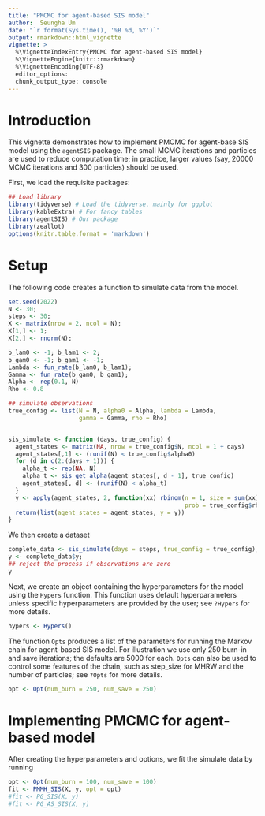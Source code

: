 ```yaml
---
title: "PMCMC for agent-based SIS model"
author:  Seungha Um
date: "`r format(Sys.time(), '%B %d, %Y')`"
output: rmarkdown::html_vignette
vignette: >
  %\VignetteIndexEntry{PMCMC for agent-based SIS model}
  %\VignetteEngine{knitr::rmarkdown}
  %\VignetteEncoding{UTF-8}
  editor_options: 
  chunk_output_type: console
---
```


# Introduction 

This vignette demonstrates how to implement PMCMC for agent-base SIS model using the `agentSIS` package. The small MCMC iterations and particles are used to reduce computation time; in practice, larger values (say, 20000 MCMC iterations and 300 particles) should be used. 

First, we load the requisite packages:

```r
## Load library
library(tidyverse) # Load the tidyverse, mainly for ggplot
library(kableExtra) # For fancy tables
library(agentSIS) # Our package
library(zeallot) 
options(knitr.table.format = 'markdown')
```

# Setup

The following code creates a function to simulate data from the model.

```r
set.seed(2022)
N <- 30;
steps <- 30;
X <- matrix(nrow = 2, ncol = N);
X[1,] <- 1;
X[2,] <- rnorm(N);

b_lam0 <- -1; b_lam1 <- 2; 
b_gam0 <- -1; b_gam1 <- -1;
Lambda <- fun_rate(b_lam0, b_lam1);
Gamma <- fun_rate(b_gam0, b_gam1);
Alpha <- rep(0.1, N)
Rho <- 0.8

## simulate observations
true_config <- list(N = N, alpha0 = Alpha, lambda = Lambda,
                    gamma = Gamma, rho = Rho)


sis_simulate <- function (days, true_config) {
  agent_states <- matrix(NA, nrow = true_config$N, ncol = 1 + days)
  agent_states[,1] <- (runif(N) < true_config$alpha0)
  for (d in c(2:(days + 1))) {
    alpha_t <- rep(NA, N)
    alpha_t <- sis_get_alpha(agent_states[, d - 1], true_config)
    agent_states[, d] <- (runif(N) < alpha_t)
  }
  y <- apply(agent_states, 2, function(xx) rbinom(n = 1, size = sum(xx), 
                                                  prob = true_config$rho))
  return(list(agent_states = agent_states, y = y))
}
```

We then create a dataset
```r
complete_data <- sis_simulate(days = steps, true_config = true_config);
y <- complete_data$y;
## reject the process if observations are zero
y
```

Next, we create an object containing the hyperparameters for the model using the `Hypers` function. This function uses default hyperparameters unless specific hyperparameters are provided by the user; see `?Hypers` for more details.

```r
hypers <- Hypers()
```

The function `Opts` produces a list of the parameters for running the Markov
chain for agent-based SIS model. For illustration we use only 250 burn-in and save iterations; the defaults are 5000 for each. `Opts` can also be used to control some features of the chain, such as step_size for MHRW and the number of particles; see `?Opts` for more details.

```r
opt <- Opt(num_burn = 250, num_save = 250)
```

# Implementing PMCMC for agent-based model 

After creating the hyperparameters and options, we fit the simulate data by running

```r
opt <- Opt(num_burn = 100, num_save = 100)
fit <- PMMH_SIS(X, y, opt = opt)
#fit <- PG_SIS(X, y)
#fit <- PG_AS_SIS(X, y)
```








